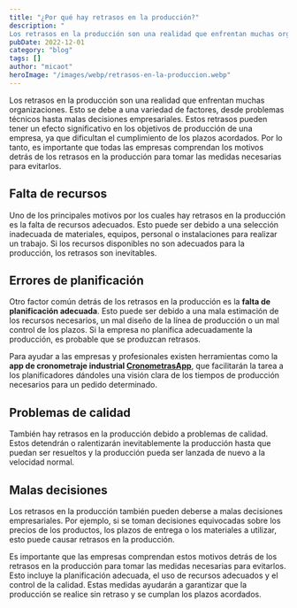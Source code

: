 ```yaml
---
title: "¿Por qué hay retrasos en la producción?"
description: "
Los retrasos en la producción son una realidad que enfrentan muchas organizaciones. Esto se debe a una variedad de factores, desde problemas técnicos..."
pubDate: 2022-12-01
category: "blog"
tags: []
author: "micaot"
heroImage: "/images/webp/retrasos-en-la-produccion.webp"
---
```


Los retrasos en la producción son una realidad que enfrentan muchas organizaciones. Esto se debe a una variedad de factores, desde problemas técnicos hasta malas decisiones empresariales. Estos retrasos pueden tener un efecto significativo en los objetivos de producción de una empresa, ya que dificultan el cumplimiento de los plazos acordados. Por lo tanto, es importante que todas las empresas comprendan los motivos detrás de los retrasos en la producción para tomar las medidas necesarias para evitarlos. 

## Falta de recursos

Uno de los principales motivos por los cuales hay retrasos en la producción es la falta de recursos adecuados. Esto puede ser debido a una selección inadecuada de materiales, equipos, personal o instalaciones para realizar un trabajo. Si los recursos disponibles no son adecuados para la producción, los retrasos son inevitables. 

## Errores de planificación

Otro factor común detrás de los retrasos en la producción es la **falta de planificación adecuada**. Esto puede ser debido a una mala estimación de los recursos necesarios, un mal diseño de la línea de producción o un mal control de los plazos. Si la empresa no planifica adecuadamente la producción, es probable que se produzcan retrasos.

Para ayudar a las empresas y profesionales existen herramientas como la **app de cronometraje industrial [CronometrasApp](https://cronometras.com)**, que facilitarán la tarea a los planificadores dándoles una visión clara de los tiempos de producción necesarios para un pedido determinado. 

## Problemas de calidad

También hay retrasos en la producción debido a problemas de calidad. Estos detendrán o ralentizarán inevitablemente la producción hasta que puedan ser resueltos y la producción pueda ser lanzada de nuevo a la velocidad normal.

## Malas decisiones

Los retrasos en la producción también pueden deberse a malas decisiones empresariales. Por ejemplo, si se toman decisiones equivocadas sobre los precios de los productos, los plazos de entrega o los materiales a utilizar, esto puede causar retrasos en la producción. 

Es importante que las empresas comprendan estos motivos detrás de los retrasos en la producción para tomar las medidas necesarias para evitarlos. Esto incluye la planificación adecuada, el uso de recursos adecuados y el control de la calidad. Estas medidas ayudarán a garantizar que la producción se realice sin retraso y se cumplan los plazos acordados.